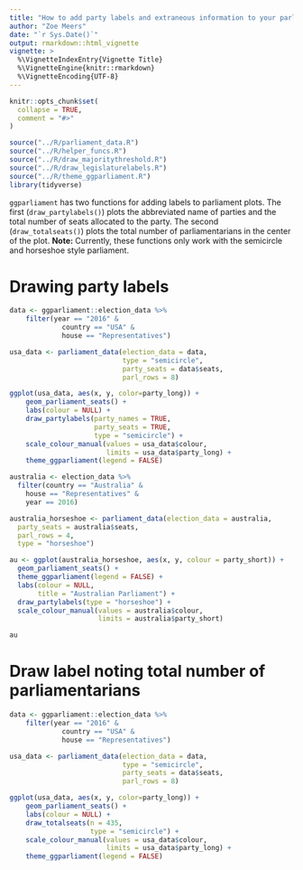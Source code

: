 ```yaml
---
title: "How to add party labels and extraneous information to your parliament plot"
author: "Zoe Meers"
date: "`r Sys.Date()`"
output: rmarkdown::html_vignette
vignette: >
  %\VignetteIndexEntry{Vignette Title}
  %\VignetteEngine{knitr::rmarkdown}
  %\VignetteEncoding{UTF-8}
---
```


```r
knitr::opts_chunk$set(
  collapse = TRUE,
  comment = "#>"
)

source("../R/parliament_data.R")
source("../R/helper_funcs.R")
source("../R/draw_majoritythreshold.R")
source("../R/draw_legislaturelabels.R")
source("../R/theme_ggparliament.R")
library(tidyverse)


```

`ggparliament` has two functions for adding labels to parliament plots. The first (`draw_partylabels()`) plots the abbreviated name of parties and the total number of seats allocated to the party. The second (`draw_totalseats()`) plots the total number of parliamentarians in the center of the plot.
**Note:** Currently, these functions only work with the semicircle and horseshoe style parliament.

# Drawing party labels

```r
data <- ggparliament::election_data %>% 
    filter(year == "2016" & 
             country == "USA" & 
             house == "Representatives")

usa_data <- parliament_data(election_data = data, 
                            type = "semicircle", 
                            party_seats = data$seats, 
                            parl_rows = 8)

ggplot(usa_data, aes(x, y, color=party_long)) + 
    geom_parliament_seats() + 
    labs(colour = NULL) +
    draw_partylabels(party_names = TRUE,
                     party_seats = TRUE,
                     type = "semicircle") +
    scale_colour_manual(values = usa_data$colour, 
                        limits = usa_data$party_long) +
    theme_ggparliament(legend = FALSE) 
```

```r
australia <- election_data %>%
  filter(country == "Australia" &
    house == "Representatives" &
    year == 2016) 

australia_horseshoe <- parliament_data(election_data = australia,
  party_seats = australia$seats,
  parl_rows = 4,
  type = "horseshoe")

au <- ggplot(australia_horseshoe, aes(x, y, colour = party_short)) +
  geom_parliament_seats() + 
  theme_ggparliament(legend = FALSE) +
  labs(colour = NULL, 
       title = "Australian Parliament") +
  draw_partylabels(type = "horseshoe") + 
  scale_colour_manual(values = australia$colour, 
                      limits = australia$party_short) 

au
```



# Draw label noting total number of parliamentarians

```r
data <- ggparliament::election_data %>% 
    filter(year == "2016" & 
             country == "USA" & 
             house == "Representatives")

usa_data <- parliament_data(election_data = data, 
                            type = "semicircle", 
                            party_seats = data$seats, 
                            parl_rows = 8)

ggplot(usa_data, aes(x, y, color=party_long)) + 
    geom_parliament_seats() + 
    labs(colour = NULL) +
    draw_totalseats(n = 435,
                    type = "semicircle") +
    scale_colour_manual(values = usa_data$colour, 
                        limits = usa_data$party_long) +
    theme_ggparliament(legend = FALSE) 
```


